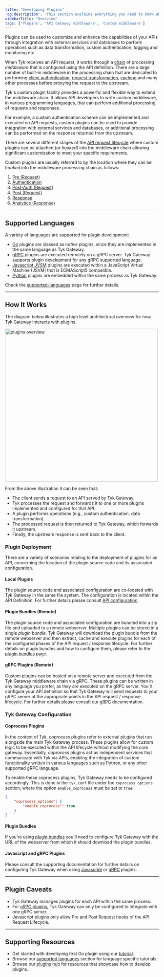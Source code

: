 ```yaml
---
title: "Developing Plugins"
'og:description': "This section explains everything you need to know about developing your own plugins. This page gives an overview of plugins and provides links to the appropriate documentation."
sidebarTitle: "Overview"
tags: ['Plugins', 'API Gateway middleware', 'Custom middleware']
---
```


Plugins can be used to customize and enhance the capabilities of your APIs through integration with external services and databases to perform operations such as data transformation, custom authentication, logging and monitoring etc.

When Tyk receives an API request, it works through a [chain](/5.6/middleware-execution-order) of processing *middleware* that is configured using the API definition. There are a large number of built-in middleware in the processing chain that are dedicated to performing [client authentication](/5.6/api-management/authentication-authorization), [request transformation](/5.6/advanced-configuration/transform-traffic), [caching](/5.6/basic-config-and-security/reduce-latency/caching) and many other processes before proxying the request to the upstream.

Tyk's custom plugin facility provides a powerful and flexible way to extend the middleware chain. It allows API developers to write custom middleware, in various programming languages, that can perform additional processing of requests and responses.

For example, a custom authentication scheme can be implemented and executed on API requests, custom plugins can be used to provide integration with external services and databases, or additional processing can be performed on the response returned from the upstream.

There are several different stages of the [API request lifecycle](/5.6/concepts/middleware-execution-order) where custom plugins can be attached (or *hooked*) into the middleware chain allowing significant customization to meet your specific requirements.

Custom plugins are usually referred to by the location where they can be *hooked* into the middleware processing chain as follows:

1. [Pre (Request)](/5.6/plugins/plugin-types/request-plugins)
2. [Authentication](/5.6/plugins/plugin-types/auth-plugins/auth-plugins)
3. [Post-Auth (Request)](/5.6/plugins/plugin-types/request-plugins)
4. [Post (Request)](/5.6/plugins/plugin-types/request-plugins)
5. [Response](/5.6/plugins/plugin-types/response-plugins)
6. [Analytics (Response)](/5.6/plugins/plugin-types/analytics-plugins)


--- 

## Supported Languages

A variety of languages are supported for plugin development:

- [Go](/5.6/plugins/supported-languages/golang) plugins are classed as *native* plugins, since they are implemented in the same language as Tyk Gateway.  
- [gRPC](/5.6/plugins/supported-languages/rich-plugins/grpc) plugins are executed remotely on a gRPC server. Tyk Gateway supports plugin development for any gRPC supported language.
- [Javascript JVSM](/5.6/plugins/supported-languages/javascript-middleware) plugins are executed within a JavaScript Virtual Machine (JSVM) that is ECMAScript5 compatible.
- [Python](/5.6/plugins/supported-languages/rich-plugins/python/python) plugins are embedded within the same process as Tyk Gateway.

Check the [supported-languages](/5.6/plugins/supported-languages) page for further details.

---

## How It Works

The diagram below illustrates a high level architectural overview for how Tyk Gateway interacts with plugins.

<img src="/img/plugins/plugins_overview.svg" alt="plugins overview" width="500px" />

From the above illustration it can be seen that:

- The client sends a request to an API served by Tyk Gateway.
- Tyk processes the request and forwards it to one or more plugins implemented and configured for that API.
- A plugin performs operations (e.g., custom authentication, data transformation).
- The processed request is then returned to Tyk Gateway, which forwards it upstream.
- Finally, the upstream response is sent back to the client.

### Plugin Deployment

There are a variety of scenarios relating to the deployment of plugins for an API, concerning the location of the plugin source code and its associated configuration.

#### Local Plugins

The plugin source code and associated configuration are co-located with Tyk Gateway in the same file system. The configuration is located within the API Definition. For further details please consult [API configuration](/5.6/product-stack/tyk-gateway/advanced-configurations/plugins/api-config/overview).

#### Plugin Bundles (Remote)

The plugin source code and associated configuration are bundled into a zip file and uploaded to a remote webserver. Multiple plugins can be stored in a single *plugin bundle*. Tyk Gateway will download the plugin bundle from the remote webserver and then extract, cache and execute plugins for each of the configured phases of the API request / response lifecycle. For further details on plugin bundles and how to configure them, please refer to the [plugin bundles](/5.6/plugins/how-to-serve-plugins/plugin-bundles) page.

#### gRPC Plugins (Remote)

Custom plugins can be hosted on a remote server and executed from the Tyk Gateway middleware chain via gRPC. These plugins can be written in any language you prefer, as they are executed on the gRPC server. You'll configure your API definition so that Tyk Gateway will send requests to your gRPC server at the appropriate points in the API request / response lifecycle. For further details please consult our [gRPC](/5.6/plugins/supported-languages/rich-plugins/grpc) documentation.

### Tyk Gateway Configuration

#### Coprocess Plugins

In the context of Tyk, *coprocess* plugins refer to external plugins that run alongside the main Tyk Gateway process. These plugins allow for custom logic to be executed within the API lifecycle without modifying the core gateway. Essentially, *coprocess* plugins act as independent services that communicate with Tyk via APIs, enabling the integration of custom functionality written in various languages such as Python, or any other supported gRPC language.

To enable these coprocess plugins, Tyk Gateway needs to be configured accordingly. This is done in the `tyk.conf` file under the `coprocess_options` section, where the option `enable_coprocess` must be set to `true`:

```json
{
    "coprocess_options": {
        "enable_coprocess": true
    }
}
```

#### Plugin Bundles

If you're using [plugin bundles](/5.6/plugins/how-to-serve-plugins/plugin-bundles#gateway-configuration) you'll need to configure Tyk Gateway with the URL of the webserver from which it should download the plugin bundles.

#### Javascript and gRPC Plugins

Please consult the supporting documentation for further details on configuring Tyk Gateway when using [Javascript](/5.6/plugins/supported-languages/javascript-middleware#enabling-the-javascript-virtual-machine-jsvm) or [gRPC](/5.6/plugins/supported-languages/rich-plugins/grpc/write-grpc-plugin#configure-tyk-gateway) plugins.

---

## Plugin Caveats

- Tyk Gateway manages plugins for each API within the same process.
- For [gRPC plugins](/5.6/plugins/supported-languages/rich-plugins/grpc), Tyk Gateway can only be configured to integrate with one gRPC server.
- Javascript plugins only allow Pre and Post Request hooks of the API Request Lifecycle.

---

## Supporting Resources

- Get started with developing first Go plugin using our [tutorial](/5.6/plugins/tutorials/quick-starts/go/quickstart).
- Browse our [supported languages](/5.6/plugins/supported-languages) section for language specific tutorials.
- Browse our [plugins hub](/5.6/plugins/plugin-hub) for resources that showcase how to develop plugins.

  